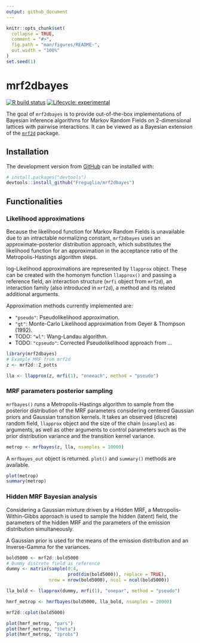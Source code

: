 ```yaml
---
output: github_document
---
```


<!-- README.md is generated from README.Rmd. Please edit that file -->

```r
knitr::opts_chunk$set(
  collapse = TRUE,
  comment = "#>",
  fig.path = "man/figures/README-",
  out.width = "100%"
)
set.seed(1)
```

# mrf2dbayes

<!-- badges: start -->
[![R build status](https://github.com/Freguglia/mrf2dbayes/workflows/R-CMD-check/badge.svg)](https://github.com/Freguglia/mrf2dbayes/actions)
[![Lifecycle: experimental](https://img.shields.io/badge/lifecycle-experimental-orange.svg)](https://www.tidyverse.org/lifecycle/#experimental)
<!-- badges: end -->

The goal of `mrf2dbayes` is to provide out-of-the-box implementations of Bayesian inference algorithms for Markov Random Fields on 2-dimensional lattices with pairwise interactions. It can be viewed as a Bayesian extension of the [`mrf2d`](https://github.com/Freguglia/mrf2k) package.

## Installation

<!--You can install the released version of mrf2dbayes from [CRAN](https://CRAN.R-project.org) with:

``` r
install.packages("mrf2dbayes")
```

-->

The development version from [GitHub](https://github.com/) can be installed with:

``` r
# install.packages("devtools")
devtools::install_github("Freguglia/mrf2dbayes")
```

## Functionalities

### Likelihood approximations

Because the likelihood function for Markov Random Fields is unavailable due to an intractable normalizing constant, `mrf2dbayes` uses an approximate-posterior distribution approach, which substitutes the likelihood function for an approximation in the acceptance ratio of the Metropolis-Hastings algorithm steps.

log-Likelihood approximations are represented by `llapprox` object. These can be created with the homonym function `llapprox()` and passing a reference field, an interaction structure (`mrfi` object from `mrf2d`), an interaction family (also introduced in `mrf2d`), a method and its related additional arguments.

Approximation methods currently implemented are:

  * `"pseudo"`: Pseudolikelihood approximation.
  * `"gt"`: Monte-Carlo Likelihood approximation from Geyer \& Thompson (1992).
  * TODO: `"wl"`: Wang-Landau algorithm.
  * TODO: `"cpseudo"`: Corrected Pseudolikelihood approach from ...

```r
library(mrf2dbayes)
# Example MRF from mrf2d
z <- mrf2d::Z_potts

lla <- llapprox(z, mrfi(1), "oneeach", method = "pseudo")
```

### MRF parameters posterior sampling

`mrfbayes()` runs a Metropolis-Hastings algorithm to sample from the posterior distribution of the MRF parameters considering centered Gaussian priors and Gaussian transition kernels. It takes an observed (discrete) random field, `llapprox` object and the size of the chain (`nsamples`) as arguments, as well as other arguments to control parameters such as the prior distribution variance and the transition kernel variance.

```r
metrop <- mrfbayes(z, lla, nsamples = 10000)
```

A `mrfbayes_out` object is returned. `plot()` and `summary()` methods are available.

```r
plot(metrop)
summary(metrop)
```

### Hidden MRF Bayesian analysis

Considering a Gaussian mixture driven by a Hidden MRF, a Metropolis-Within-Gibbs approach is used to sample the hidden (latent) field, the parameters of the hidden MRF and the parameters of the emission distribution simultaneously. 

A Gaussian prior is used for the means of the emission distribution and an Inverse-Gamma for the variances.

```r
bold5000 <- mrf2d::bold5000
# Dummy discrete field as reference
dummy <- matrix(sample(0:4, 
                       prod(dim(bold5000)), replace = TRUE),
                nrow = nrow(bold5000), ncol = ncol(bold5000))

lla_bold <- llapprox(dummy, mrfi(1), "onepar", method = "pseudo")
```

```r
hmrf_metrop <- hmrfbayes(bold5000, lla_bold, nsamples = 20000)
```

```r
mrf2d::cplot(bold5000)
```

```r
plot(hmrf_metrop, "pars")
plot(hmrf_metrop, "theta")
plot(hmrf_metrop, "zprobs")
```

